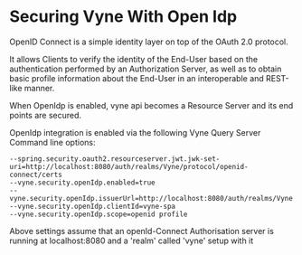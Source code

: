 # Securing Vyne With Open Idp

OpenID Connect is a simple identity layer on top of the OAuth 2.0 protocol.

It allows Clients to verify the identity of the End-User based on the authentication performed by an Authorization Server, as well as to obtain basic profile information about the End-User in an interoperable and REST-like manner.

When OpenIdp is enabled, vyne api becomes a Resource Server and its end points are secured.

OpenIdp integration is enabled via the following Vyne Query Server Command line options:

```
--spring.security.oauth2.resourceserver.jwt.jwk-set-uri=http://localhost:8080/auth/realms/Vyne/protocol/openid-connect/certs
--vyne.security.openIdp.enabled=true
--vyne.security.openIdp.issuerUrl=http://localhost:8080/auth/realms/Vyne
--vyne.security.openIdp.clientId=vyne-spa
--vyne.security.openIdp.scope=openid profile
```

Above settings assume that an openId-Connect Authorisation server is running at localhost:8080 and a 'realm' called 'vyne' setup with it
